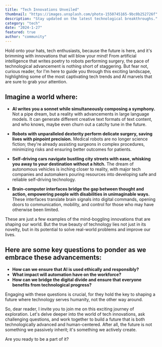 ```yaml
---
title: "Tech Innovations Unveiled"
thumbnail: "https://images.unsplash.com/photo-1550745165-9bc0b252726f"
description: "Stay updated on the latest technological breakthroughs."
category: "tech"
date: "2024-1-27"
featured: true
author: "community"
---
```


Hold onto your hats, tech enthusiasts, because the future is here, and it's brimming with innovations that will blow your mind! From artificial intelligence that writes poetry to robots performing surgery, the pace of technological advancement is nothing short of staggering. But fear not, curious reader, for I'm here to guide you through this exciting landscape, highlighting some of the most captivating tech trends and AI marvels that are sure to grab your attention.

## Imagine a world where:

- **AI writes you a sonnet while simultaneously composing a symphony.** Not a pipe dream, but a reality with advancements in large language models. It can generate different creative text formats of text content, and who knows, maybe even churn out a catchy tune in the future.

- **Robots with unparalleled dexterity perform delicate surgery, saving lives with pinpoint precision.** Medical robots are no longer science fiction; they're already assisting surgeons in complex procedures, minimizing risks and ensuring better outcomes for patients.

- **Self-driving cars navigate bustling city streets with ease, whisking you away to your destination without a hitch.** The dream of autonomous vehicles is inching closer to reality, with major tech companies and automakers pouring resources into developing safe and reliable self-driving technology.

- **Brain-computer interfaces bridge the gap between thought and action, empowering people with disabilities in unimaginable ways.** These interfaces translate brain signals into digital commands, opening doors to communication, mobility, and control for those who may have otherwise been limited.

These are just a few examples of the mind-boggling innovations that are shaping our world. But the true beauty of technology lies not just in its novelty, but in its potential to solve real-world problems and improve our lives.

## Here are some key questions to ponder as we embrace these advancements:

- **How can we ensure that AI is used ethically and responsibly?**
- **What impact will automation have on the workforce?**
- **How can we bridge the digital divide and ensure that everyone benefits from technological progress?**

Engaging with these questions is crucial, for they hold the key to shaping a future where technology serves humanity, not the other way around.

So, dear reader, I invite you to join me on this exciting journey of exploration. Let's delve deeper into the world of tech innovations, ask challenging questions, and work together to build a future that is both technologically advanced and human-centered. After all, the future is not something we passively inherit; it's something we actively create.

Are you ready to be a part of it?
